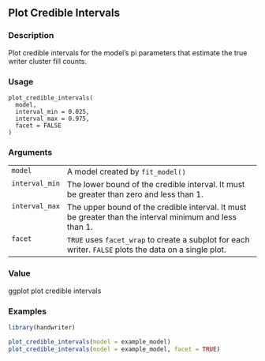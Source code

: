 ## Plot Credible Intervals {.unnumbered}


### Description

Plot credible intervals for the model's pi parameters that estimate the true writer
cluster fill counts.



### Usage

<pre><code class='language-R'>plot_credible_intervals(
  model,
  interval_min = 0.025,
  interval_max = 0.975,
  facet = FALSE
)
</code></pre>


### Arguments

<table>
<tr><td style = "white-space: nowrap; font-family: monospace; vertical-align: top"><code id="model">model</code></td>
<td>
A model created by <code>fit_model()</code>
</td></tr>
<tr><td style = "white-space: nowrap; font-family: monospace; vertical-align: top"><code id="interval_min">interval_min</code></td>
<td>
The lower bound of the credible interval. It must be greater than zero and less than 1.
</td></tr>
<tr><td style = "white-space: nowrap; font-family: monospace; vertical-align: top"><code id="interval_max">interval_max</code></td>
<td>
The upper bound of the credible interval. It must be greater than the interval minimum and less than 1.
</td></tr>
<tr><td style = "white-space: nowrap; font-family: monospace; vertical-align: top"><code id="facet">facet</code></td>
<td>
<code>TRUE</code> uses <code>facet_wrap</code> to create a subplot for each writer.
<code>FALSE</code> plots the data on a single plot.
</td></tr>
</table>


### Value

ggplot plot credible intervals



### Examples
```r
library(handwriter)

plot_credible_intervals(model = example_model)
plot_credible_intervals(model = example_model, facet = TRUE)



```
